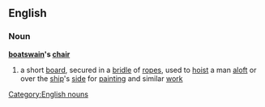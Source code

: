 ==English==
===Noun===
'''[[boatswain]]'s [[chair]]'''
#a short [[board]], secured in a [[bridle]] of [[rope]]s, used to [[hoist]] a man [[aloft]] or over the [[ship]]'s [[side]] for [[painting]] and similar [[work]]
[[Category:English nouns]]